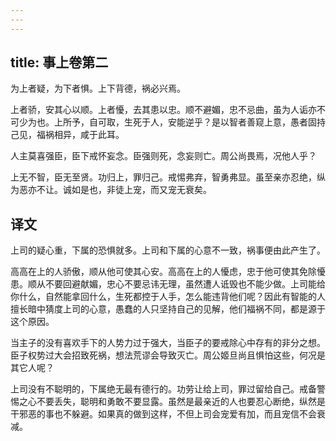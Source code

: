 ```yaml
---
---
---
```

title: 事上卷第二
---



为上者疑，为下者惧。上下背德，祸必兴焉。

上者骄，安其心以顺。上者懮，去其患以忠。顺不避媚，忠不忌曲，虽为人诟亦不可少为也。上所予，自可取，生死于人，安能逆乎？是以智者善窥上意，愚者固持己见，福祸相异，咸于此耳。

人主莫喜强臣，臣下戒怀妄念。臣强则死，念妄则亡。周公尚畏焉，况他人乎？

上无不智，臣无至贤。功归上，罪归己。戒惕弗弃，智勇弗显。虽至亲亦忍绝，纵为恶亦不让。诚如是也，非徒上宠，而又宠无衰矣。

## 译文

上司的疑心重，下属的恐惧就多。上司和下属的心意不一致，祸事便由此产生了。

高高在上的人骄傲，顺从他可使其心安。高高在上的人懮虑，忠于他可使其免除懮患。顺从不要回避献媚，忠心不要忌讳无理，虽然遭人诋毁也不能少做。上司能给你什么，自然能拿回什么，生死都控于人手，怎么能违背他们呢？因此有智能的人擅长暗中猜度上司的心意，愚蠢的人只坚持自己的见解，他们福祸不同，都是源于这个原因。

当主子的没有喜欢手下的人势力过于强大，当臣子的要戒除心中存有的非分之想。臣子权势过大会招致死祸，想法荒谬会导致灭亡。周公姬旦尚且惧怕这些，何况是其它人呢？

上司没有不聪明的，下属绝无最有德行的。功劳让给上司，罪过留给自己。戒备警惕之心不要丢失，聪明和勇敢不要显露。虽然是最亲近的人也要忍心断绝，纵然是干邪恶的事也不躲避。如果真的做到这样，不但上司会宠爱有加，而且宠信不会衰减。